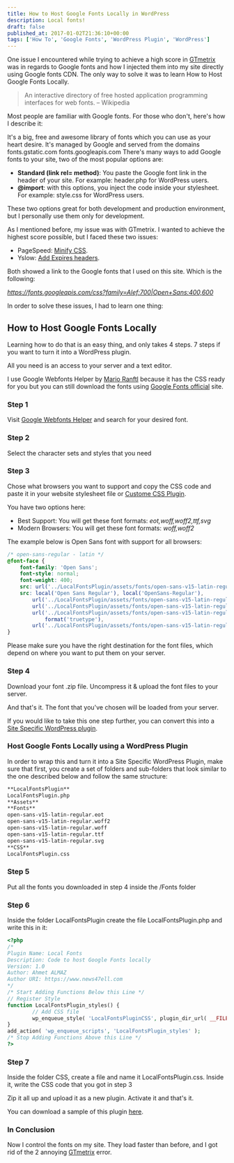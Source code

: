 ```yaml
---
title: How to Host Google Fonts Locally in WordPress
description: Local fonts!
draft: false
published_at: 2017-01-02T21:36:10+00:00
tags: ['How To', 'Google Fonts', 'WordPress Plugin', 'WordPress']
---
```


One issue I encountered while trying to achieve a high score in [GTmetrix][1] was in regards to Google fonts and how I injected them into my site directly using Google fonts CDN. The only way to solve it was to learn How to Host Google Fonts Locally.

> An interactive directory of free hosted application programming interfaces for web fonts.
> – Wikipedia

Most people are familiar with Google fonts. For those who don't, here's how I describe it:

It's a big, free and awesome library of fonts which you can use as your heart desire. It's managed by Google and served from the domains fonts.gstatic.com fonts.googleapis.com
There's many ways to add Google fonts to your site, two of the most popular options are:

- **Standard (link rel= method)**: You paste the Google font link in the header of your site. For example: header.php for WordPress users.
- **@import**: with this options, you inject the code inside your stylesheet. For example: style.css for WordPress users.

These two options great for both development and production environment, but I personally use them only for development.

As I mentioned before, my issue was with GTmetrix. I wanted to achieve the highest score possible, but I faced these two issues:

- PageSpeed: [Minify CSS][2].
- Yslow: [Add Expires headers][3].

Both showed a link to the Google fonts that I used on this site. Which is the following:

_https://fonts.googleapis.com/css?family=Alef:700|Open+Sans:400,600_

In order to solve these issues, I had to learn one thing:

## How to Host Google Fonts Locally

Learning how to do that is an easy thing, and only takes 4 steps. 7 steps if you want to turn it into a WordPress plugin.

All you need is an access to your server and a text editor.

I use Google Webfonts Helper by [Mario Ranftl][4] because it has the CSS ready for you but you can still download the fonts using [Google Fonts official][5] site.

### Step 1

Visit [Google Webfonts Helper][6] and search for your desired font.

### Step 2

Select the character sets and styles that you need

### Step 3

Chose what browsers you want to support and copy the CSS code and paste it in your website stylesheet file or [Custome CSS Plugin][7].

You have two options here:

- Best Support: You will get these font formats: _eot,woff,woff2,ttf,svg_
- Modern Browsers: You will get these font formats: _woff,woff2_

The example below is Open Sans font with support for all browsers:

```css
/* open-sans-regular - latin */
@font-face {
	font-family: 'Open Sans';
	font-style: normal;
	font-weight: 400;
	src: url('../LocalFontsPlugin/assets/fonts/open-sans-v15-latin-regular.eot'); /* IE9 Compat Modes */
	src: local('Open Sans Regular'), local('OpenSans-Regular'),
		url('../LocalFontsPlugin/assets/fonts/open-sans-v15-latin-regular.eot?#iefix') format('embedded-opentype'),
		url('../LocalFontsPlugin/assets/fonts/open-sans-v15-latin-regular.woff2') format('woff2'),
		url('../LocalFontsPlugin/assets/fonts/open-sans-v15-latin-regular.woff') format('woff'), url('../LocalFontsPlugin/assets/fonts/open-sans-v15-latin-regular.ttf')
			format('truetype'),
		url('../LocalFontsPlugin/assets/fonts/open-sans-v15-latin-regular.svg#OpenSans') format('svg'); /* Legacy iOS */
}
```

Please make sure you have the right destination for the font files, which depend on where you want to put them on your server.

### Step 4

Download your font .zip file. Uncompress it & upload the font files to your server.

And that's it. The font that you've chosen will be loaded from your server.

If you would like to take this one step further, you can convert this into a [Site Specific WordPress plugin][8].

### Host Google Fonts Locally using a WordPress Plugin

In order to wrap this and turn it into a Site Specific WordPress Plugin, make sure that first, you create a set of folders and sub-folders that look similar to the one described below and follow the same structure:

```md
**LocalFontsPlugin**
LocalFontsPlugin.php
**Assets**
**Fonts**
open-sans-v15-latin-regular.eot
open-sans-v15-latin-regular.woff2
open-sans-v15-latin-regular.woff
open-sans-v15-latin-regular.ttf
open-sans-v15-latin-regular.svg
**CSS**
LocalFontsPlugin.css
```

### Step 5

Put all the fonts you downloaded in step 4 inside the /Fonts folder

### Step 6

Inside the folder LocalFontsPlugin create the file LocalFontsPlugin.php and write this in it:

```php
<?php
/*
Plugin Name: Local Fonts
Description: Code to host Google Fonts locally
Version: 1.0
Author: Ahmet ALMAZ
Author URI: https://www.news47ell.com
*/
/* Start Adding Functions Below this Line */
// Register Style
function LocalFontsPlugin_styles() {
        // Add CSS file
        wp_enqueue_style( 'LocalFontsPluginCSS', plugin_dir_url( __FILE__ ) . 'assets/css/LocalFontsPlugin.css' );
}
add_action( 'wp_enqueue_scripts', 'LocalFontsPlugin_styles' );
/* Stop Adding Functions Above this Line */
?>
```

### Step 7

Inside the folder CSS, create a file and name it LocalFontsPlugin.css. Inside it, write the CSS code that you got in step 3

Zip it all up and upload it as a new plugin. Activate it and that's it.

You can download a sample of this plugin [here][9].

### In Conclusion

Now I control the fonts on my site. They load faster than before, and I got rid of the 2 annoying [GTmetrix][10] error.

[1]: https://gtmetrix.com/reports/www.news47ell.com/SkemaKoD
[2]: https://gtmetrix.com/minify-css.html
[3]: https://gtmetrix.com/add-expires-headers.html
[4]: http://mranftl.com/
[5]: https://fonts.google.com/
[6]: https://google-webfonts-helper.herokuapp.com/
[7]: https://www.news47ell.com/reviews/simple-custom-css-js-review-custom-css-wordpress-plugin/
[8]: https://www.news47ell.com/how-to/create-site-specific-wordpress-plugin/
[9]: https://drive.google.com/open?id=1L6kDFl2E9zvld7tNKVA7kx4yWxqr1iAI
[10]: https://gtmetrix.com/reports/www.news47ell.com/YhyjdQy2
